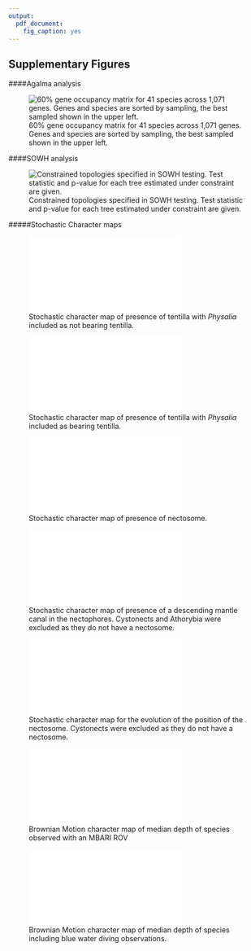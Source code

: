 ```yaml
---
output:
  pdf_document:
    fig_caption: yes
---
```


## Supplementary Figures
\setcounter{figure}{0}
\setcounter{table}{0}
\makeatletter
\renewcommand{\thefigure}{S\@arabic\c@figure}
\renewcommand{\thetable}{S\@arabic\c@table}
\makeatother

####Agalma analysis

![60% gene occupancy matrix for 41 species across 1,071 genes. Genes and species are sorted by sampling, the best sampled shown in the upper left.](Supplementary_Figure1.png)

\pagebreak

####SOWH analysis

![Constrained topologies specified in SOWH testing. Test statistic and p-value for each tree estimated under constraint are given.](Supplementary_Figure2.png)

\pagebreak

#####Stochastic Character maps

![Stochastic character map of presence of tentilla with *Physalia* included as not bearing tentilla.](Supplementary_Figure3.pdf)


![Stochastic character map of presence of tentilla with *Physalia* included as bearing tentilla.](Supplementary_Figure4.pdf)

![Stochastic character map of presence of nectosome.](Supplementary_Figure5.pdf)

![Stochastic character map of presence of a descending mantle canal in the nectophores. Cystonects and Athorybia were excluded as they do not have a nectosome.](Supplementary_Figure6.pdf)

![Stochastic character map for the evolution of the position of the nectosome. Cystonects were excluded as they do not have a nectosome.](Supplementary_Figure7.pdf)

![Brownian Motion character map of median depth of species observed with an MBARI ROV](Supplementary_Figure8.pdf)

![Brownian Motion character map of median depth of species including blue water diving observations.](Supplementary_Figure9.pdf)
